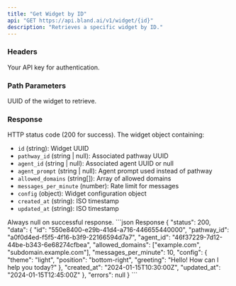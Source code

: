 ```yaml
---
title: "Get Widget by ID"
api: "GET https://api.bland.ai/v1/widget/{id}"
description: "Retrieves a specific widget by ID."
---
```


### Headers

<ParamField header="authorization" type="string" required>
  Your API key for authentication.
</ParamField>

### Path Parameters

<ParamField path="id" type="string" required>
  UUID of the widget to retrieve.
</ParamField>

### Response

<ResponseField name="status" type="number">
  HTTP status code (200 for success).
</ResponseField>

<ResponseField name="data" type="object">
  The widget object containing:
  
  - `id` (string): Widget UUID
  - `pathway_id` (string | null): Associated pathway UUID
  - `agent_id` (string | null): Associated agent UUID or null
  - `agent_prompt` (string | null): Agent prompt used instead of pathway
  - `allowed_domains` (string[]): Array of allowed domains
  - `messages_per_minute` (number): Rate limit for messages
  - `config` (object): Widget configuration object
  - `created_at` (string): ISO timestamp
  - `updated_at` (string): ISO timestamp
</ResponseField>

<ResponseField name="errors" type="null">
  Always null on successful response.
</ResponseField>

<ResponseExample>
```json Response
{
  "status": 200,
  "data": {
    "id": "550e8400-e29b-41d4-a716-446655440000",
    "pathway_id": "a0f0d4ed-f5f5-4f16-b3f9-22166594d7a7",
    "agent_id": "46f37229-7d12-44be-b343-6e68274cfbea",
    "allowed_domains": ["example.com", "subdomain.example.com"],
    "messages_per_minute": 10,
    "config": {
      "theme": "light",
      "position": "bottom-right",
      "greeting": "Hello! How can I help you today?"
    },
    "created_at": "2024-01-15T10:30:00Z",
    "updated_at": "2024-01-15T12:45:00Z"
  },
  "errors": null
}
```
</ResponseExample>
